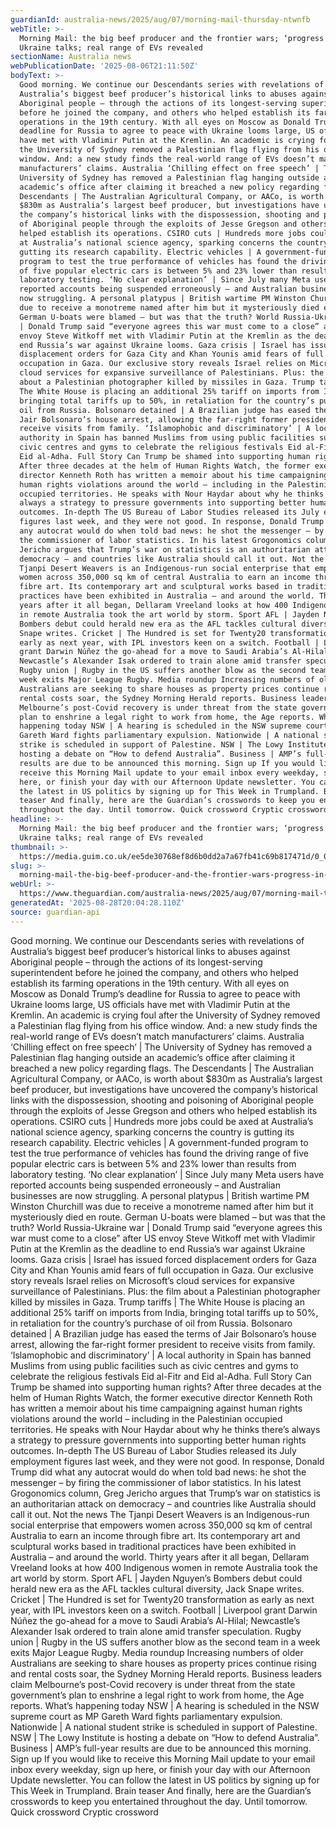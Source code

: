 ```yaml
---
guardianId: australia-news/2025/aug/07/morning-mail-thursday-ntwnfb
webTitle: >-
  Morning Mail: the big beef producer and the frontier wars; ‘progress’ in
  Ukraine talks; real range of EVs revealed
sectionName: Australia news
webPublicationDate: '2025-08-06T21:11:50Z'
bodyText: >-
  Good morning. We continue our Descendants series with revelations of
  Australia’s biggest beef producer’s historical links to abuses against
  Aboriginal people – through the actions of its longest-serving superintendent
  before he joined the company, and others who helped establish its farming
  operations in the 19th century. With all eyes on Moscow as Donald Trump’s
  deadline for Russia to agree to peace with Ukraine looms large, US officials
  have met with Vladimir Putin at the Kremlin. An academic is crying foul after
  the University of Sydney removed a Palestinian flag flying from his office
  window. And: a new study finds the real-world range of EVs doesn’t match
  manufacturers’ claims. Australia ‘Chilling effect on free speech’ | The
  University of Sydney has removed a Palestinian flag hanging outside an
  academic’s office after claiming it breached a new policy regarding flags. The
  Descendants | The Australian Agricultural Company, or AACo, is worth about
  $830m as Australia’s largest beef producer, but investigations have uncovered
  the company’s historical links with the dispossession, shooting and poisoning
  of Aboriginal people through the exploits of Jesse Gregson and others who
  helped establish its operations. CSIRO cuts | Hundreds more jobs could be axed
  at Australia’s national science agency, sparking concerns the country is
  gutting its research capability. Electric vehicles | A government-funded
  program to test the true performance of vehicles has found the driving range
  of five popular electric cars is between 5% and 23% lower than results from
  laboratory testing. ‘No clear explanation’ | Since July many Meta users have
  reported accounts being suspended erroneously – and Australian businesses are
  now struggling. A personal platypus | British wartime PM Winston Churchill was
  due to receive a monotreme named after him but it mysteriously died en route.
  German U-boats were blamed – but was that the truth? World Russia-Ukraine war
  | Donald Trump said “everyone agrees this war must come to a close” after US
  envoy Steve Witkoff met with Vladimir Putin at the Kremlin as the deadline to
  end Russia’s war against Ukraine looms. Gaza crisis | Israel has issued forced
  displacement orders for Gaza City and Khan Younis amid fears of full
  occupation in Gaza. Our exclusive story reveals Israel relies on Microsoft’s
  cloud services for expansive surveillance of Palestinians. Plus: the film
  about a Palestinian photographer killed by missiles in Gaza. Trump tariffs |
  The White House is placing an additional 25% tariff on imports from India,
  bringing total tariffs up to 50%, in retaliation for the country’s purchase of
  oil from Russia. Bolsonaro detained | A Brazilian judge has eased the terms of
  Jair Bolsonaro’s house arrest, allowing the far-right former president to
  receive visits from family. ‘Islamophobic and discriminatory’ | A local
  authority in Spain has banned Muslims from using public facilities such as
  civic centres and gyms to celebrate the religious festivals Eid al-Fitr and
  Eid al-Adha. Full Story Can Trump be shamed into supporting human rights?
  After three decades at the helm of Human Rights Watch, the former executive
  director Kenneth Roth has written a memoir about his time campaigning against
  human rights violations around the world – including in the Palestinian
  occupied territories. He speaks with Nour Haydar about why he thinks there’s
  always a strategy to pressure governments into supporting better human rights
  outcomes. In-depth The US Bureau of Labor Studies released its July employment
  figures last week, and they were not good. In response, Donald Trump did what
  any autocrat would do when told bad news: he shot the messenger – by firing
  the commissioner of labor statistics. In his latest Grogonomics column, Greg
  Jericho argues that Trump’s war on statistics is an authoritarian attack on
  democracy – and countries like Australia should call it out. Not the news The
  Tjanpi Desert Weavers is an Indigenous-run social enterprise that empowers
  women across 350,000 sq km of central Australia to earn an income through
  fibre art. Its contemporary art and sculptural works based in traditional
  practices have been exhibited in Australia – and around the world. Thirty
  years after it all began, Dellaram Vreeland looks at how 400 Indigenous women
  in remote Australia took the art world by storm. Sport AFL | Jayden Nguyen’s
  Bombers debut could herald new era as the AFL tackles cultural diversity, Jack
  Snape writes. Cricket | The Hundred is set for Twenty20 transformation as
  early as next year, with IPL investors keen on a switch. Football | Liverpool
  grant Darwin Núñez the go-ahead for a move to Saudi Arabia’s Al-Hilal;
  Newcastle’s Alexander Isak ordered to train alone amid transfer speculation.
  Rugby union | Rugby in the US suffers another blow as the second team in a
  week exits Major League Rugby. Media roundup Increasing numbers of older
  Australians are seeking to share houses as property prices continue rising and
  rental costs soar, the Sydney Morning Herald reports. Business leaders claim
  Melbourne’s post-Covid recovery is under threat from the state government’s
  plan to enshrine a legal right to work from home, the Age reports. What’s
  happening today NSW | A hearing is scheduled in the NSW supreme court as MP
  Gareth Ward fights parliamentary expulsion. Nationwide | A national student
  strike is scheduled in support of Palestine. NSW | The Lowy Institute is
  hosting a debate on “How to defend Australia”. Business | AMP’s full-year
  results are due to be announced this morning. Sign up If you would like to
  receive this Morning Mail update to your email inbox every weekday, sign up
  here, or finish your day with our Afternoon Update newsletter. You can follow
  the latest in US politics by signing up for This Week in Trumpland. Brain
  teaser And finally, here are the Guardian’s crosswords to keep you entertained
  throughout the day. Until tomorrow. Quick crossword Cryptic crossword
headline: >-
  Morning Mail: the big beef producer and the frontier wars; ‘progress’ in
  Ukraine talks; real range of EVs revealed
thumbnail: >-
  https://media.guim.co.uk/ee5de30768ef8d6b0dd2a7a67fb41c69b817471d/0_0_2500_2000/500.jpg
slug: >-
  morning-mail-the-big-beef-producer-and-the-frontier-wars-progress-in-ukraine-talks-real-range-of-evs-revealed
webUrl: >-
  https://www.theguardian.com/australia-news/2025/aug/07/morning-mail-thursday-ntwnfb
generatedAt: '2025-08-28T20:04:28.110Z'
source: guardian-api
---
```

Good morning. We continue our Descendants series with revelations of Australia’s biggest beef producer’s historical links to abuses against Aboriginal people – through the actions of its longest-serving superintendent before he joined the company, and others who helped establish its farming operations in the 19th century. With all eyes on Moscow as Donald Trump’s deadline for Russia to agree to peace with Ukraine looms large, US officials have met with Vladimir Putin at the Kremlin. An academic is crying foul after the University of Sydney removed a Palestinian flag flying from his office window. And: a new study finds the real-world range of EVs doesn’t match manufacturers’ claims. Australia ‘Chilling effect on free speech’ | The University of Sydney has removed a Palestinian flag hanging outside an academic’s office after claiming it breached a new policy regarding flags. The Descendants | The Australian Agricultural Company, or AACo, is worth about $830m as Australia’s largest beef producer, but investigations have uncovered the company’s historical links with the dispossession, shooting and poisoning of Aboriginal people through the exploits of Jesse Gregson and others who helped establish its operations. CSIRO cuts | Hundreds more jobs could be axed at Australia’s national science agency, sparking concerns the country is gutting its research capability. Electric vehicles | A government-funded program to test the true performance of vehicles has found the driving range of five popular electric cars is between 5% and 23% lower than results from laboratory testing. ‘No clear explanation’ | Since July many Meta users have reported accounts being suspended erroneously – and Australian businesses are now struggling. A personal platypus | British wartime PM Winston Churchill was due to receive a monotreme named after him but it mysteriously died en route. German U-boats were blamed – but was that the truth? World Russia-Ukraine war | Donald Trump said “everyone agrees this war must come to a close” after US envoy Steve Witkoff met with Vladimir Putin at the Kremlin as the deadline to end Russia’s war against Ukraine looms. Gaza crisis | Israel has issued forced displacement orders for Gaza City and Khan Younis amid fears of full occupation in Gaza. Our exclusive story reveals Israel relies on Microsoft’s cloud services for expansive surveillance of Palestinians. Plus: the film about a Palestinian photographer killed by missiles in Gaza. Trump tariffs | The White House is placing an additional 25% tariff on imports from India, bringing total tariffs up to 50%, in retaliation for the country’s purchase of oil from Russia. Bolsonaro detained | A Brazilian judge has eased the terms of Jair Bolsonaro’s house arrest, allowing the far-right former president to receive visits from family. ‘Islamophobic and discriminatory’ | A local authority in Spain has banned Muslims from using public facilities such as civic centres and gyms to celebrate the religious festivals Eid al-Fitr and Eid al-Adha. Full Story Can Trump be shamed into supporting human rights? After three decades at the helm of Human Rights Watch, the former executive director Kenneth Roth has written a memoir about his time campaigning against human rights violations around the world – including in the Palestinian occupied territories. He speaks with Nour Haydar about why he thinks there’s always a strategy to pressure governments into supporting better human rights outcomes. In-depth The US Bureau of Labor Studies released its July employment figures last week, and they were not good. In response, Donald Trump did what any autocrat would do when told bad news: he shot the messenger – by firing the commissioner of labor statistics. In his latest Grogonomics column, Greg Jericho argues that Trump’s war on statistics is an authoritarian attack on democracy – and countries like Australia should call it out. Not the news The Tjanpi Desert Weavers is an Indigenous-run social enterprise that empowers women across 350,000 sq km of central Australia to earn an income through fibre art. Its contemporary art and sculptural works based in traditional practices have been exhibited in Australia – and around the world. Thirty years after it all began, Dellaram Vreeland looks at how 400 Indigenous women in remote Australia took the art world by storm. Sport AFL | Jayden Nguyen’s Bombers debut could herald new era as the AFL tackles cultural diversity, Jack Snape writes. Cricket | The Hundred is set for Twenty20 transformation as early as next year, with IPL investors keen on a switch. Football | Liverpool grant Darwin Núñez the go-ahead for a move to Saudi Arabia’s Al-Hilal; Newcastle’s Alexander Isak ordered to train alone amid transfer speculation. Rugby union | Rugby in the US suffers another blow as the second team in a week exits Major League Rugby. Media roundup Increasing numbers of older Australians are seeking to share houses as property prices continue rising and rental costs soar, the Sydney Morning Herald reports. Business leaders claim Melbourne’s post-Covid recovery is under threat from the state government’s plan to enshrine a legal right to work from home, the Age reports. What’s happening today NSW | A hearing is scheduled in the NSW supreme court as MP Gareth Ward fights parliamentary expulsion. Nationwide | A national student strike is scheduled in support of Palestine. NSW | The Lowy Institute is hosting a debate on “How to defend Australia”. Business | AMP’s full-year results are due to be announced this morning. Sign up If you would like to receive this Morning Mail update to your email inbox every weekday, sign up here, or finish your day with our Afternoon Update newsletter. You can follow the latest in US politics by signing up for This Week in Trumpland. Brain teaser And finally, here are the Guardian’s crosswords to keep you entertained throughout the day. Until tomorrow. Quick crossword Cryptic crossword
